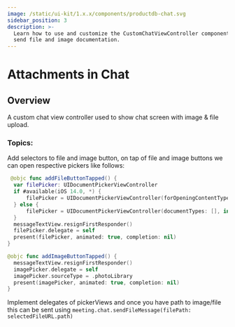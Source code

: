 ```yaml
---
image: /static/ui-kit/1.x.x/components/productdb-chat.svg
sidebar_position: 3
description: >-
  Learn how to use and customize the CustomChatViewController component in ProductDB's iOS UiKit with
  send file and image documentation.
---
```


# Attachments in Chat

## Overview

A custom chat view controller used to show chat screen with image & file upload.

### Topics:

Add selectors to file and image button, on tap of file and image buttons
we can open respective pickers like follows:

```swift
 @objc func addFileButtonTapped() {
  var filePicker: UIDocumentPickerViewController
  if #available(iOS 14.0, *) {
      filePicker = UIDocumentPickerViewController(forOpeningContentTypes: [.pdf, .text, .plainText, .audio, .video, .movie, .image, .livePhoto], asCopy: false)
  } else {
      filePicker = UIDocumentPickerViewController(documentTypes: [], in: .import)
  }
  messageTextView.resignFirstResponder()
  filePicker.delegate = self
  present(filePicker, animated: true, completion: nil)
}

@objc func addImageButtonTapped() {
  messageTextView.resignFirstResponder()
  imagePicker.delegate = self
  imagePicker.sourceType = .photoLibrary
  present(imagePicker, animated: true, completion: nil)
}
```

Implement delegates of pickerViews and once you have path to image/file this can be sent using
`meeting.chat.sendFileMessage(filePath: selectedFileURL.path)`

<head>
  <title>iOS CustomChatViewController</title>
</head>
